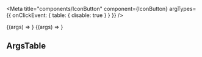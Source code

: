 


<Meta
  title="components/IconButton"
  component={IconButton}
  argTypes={{
    onClickEvent: {
      table: {
        disable: true
      }
    }
  }}
/>

<Canvas>
  <Story
    name="Icon Button Minus"
    args={{
      minus: true,
      onClickEvent: removeItemFromCart
    }}
  >
    {(args) => <IconButton {...args} />}
  </Story>
  <Story
    name="Icon Button Plus"
    args={{
      plus: true,
      onClickEvent: removeItemFromCart
    }}
  >
    {(args) => <IconButton {...args} />}
  </Story>
</Canvas>

## ArgsTable

<ArgsTable of={IconButton} />
